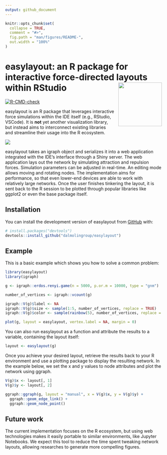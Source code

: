 ```yaml
---
output: github_document
---
```


<!-- README.md is generated from README.Rmd. Please edit that file -->

```r
knitr::opts_chunk$set(
  collapse = TRUE,
  comment = "#>",
  fig.path = "man/figures/README-",
  out.width = "100%"
)
```

# easylayout: an R package for interactive force-directed layouts within RStudio <img src="https://github.com/user-attachments/assets/87ce78cf-53cc-4c07-8238-b138d62a4ca6" height="140" align="right" style="padding-left:10px;" />

<!-- badges: start -->
[![R-CMD-check](https://github.com/dalmolingroup/easylayout/actions/workflows/R-CMD-check.yaml/badge.svg)](https://github.com/dalmolingroup/easylayout/actions/workflows/R-CMD-check.yaml)
<!-- badges: end -->

easylayout is an R package that leverages interactive force simulations within
the IDE itself (e.g., RStudio, VSCode). It is **not** yet another visualization
library, but instead aims to interconnect existing libraries and streamline
their usage into the R ecosystem.

![](https://github.com/user-attachments/assets/1b91cb11-77ef-47a5-b529-3805a9785a76)

easylayout takes an igraph object and serializes it into a web application 
integrated with the IDE's interface through a Shiny server. The web application
lays out the network by simulating attraction and repulsion forces. Simulation
parameters can be adjusted in real-time. An editing mode allows moving and
rotating nodes. The implementation aims for performance, so that even lower-end
devices are able to work with relatively large networks. Once the user finishes
tinkering the layout, it is sent back to the R session to be plotted through
popular libraries like ggplot2 or even the base package itself.

## Installation

You can install the development version of easylayout from [GitHub](https://github.com/) with:

```r
# install.packages("devtools")
devtools::install_github("dalmolingroup/easylayout")
```

## Example

This is a basic example which shows you how to solve a common problem:

```r
library(easylayout)
library(igraph)

g <- igraph::erdos.renyi.game(n = 5000, p.or.m = 10000, type = "gnm")

number_of_vertices <- igraph::vcount(g)

igraph::V(g)$label <- NA
igraph::V(g)$size <- sample(1:5, number_of_vertices, replace = TRUE)
igraph::V(g)$color <- sample(rainbow(5), number_of_vertices, replace = TRUE)

plot(g, layout = easylayout, vertex.label = NA, margin = 0)
```

You can also run easylayout as a function and attribute the results to a variable,
containing the layout itself:

```r
layout <- easylayout(g)
```

Once you achieve your desired layout, retrieve the
results back to your R environment and use a plotting package to display the resulting network.
In the example below, we set the x and y values to node attributes and plot the
network using ggraph.

```r
V(g)$x <- layout[, 1]
V(g)$y <- layout[, 2]

ggraph::ggraph(g, layout = "manual", x = V(g)$x, y = V(g)$y) +
  ggraph::geom_edge_link() +
  ggraph::geom_node_point()
```


## Future work

The current implementation focuses on the R ecosystem, but using web
technologies makes it easily portable to similar environments, like Jupyter
Notebooks. We expect this tool to reduce the time spent tweaking network
layouts, allowing researches to generate more compelling figures.
